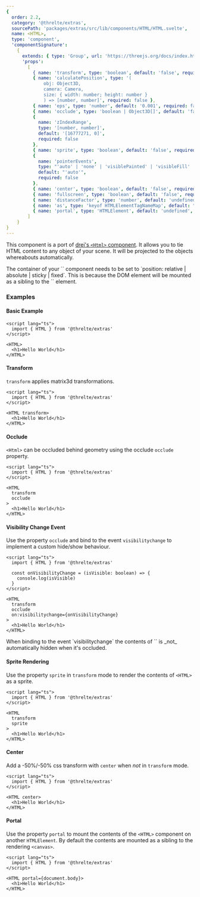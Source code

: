 ```yaml
---
{
  order: 2.2,
  category: '@threlte/extras',
  sourcePath: 'packages/extras/src/lib/components/HTML/HTML.svelte',
  name: <HTML>,
  type: 'component',
  'componentSignature':
    {
      extends: { type: 'Group', url: 'https://threejs.org/docs/index.html#api/en/objects/Group' },
      'props':
        [
          { name: 'transform', type: 'boolean', default: 'false', required: false },
          { name: 'calculatePosition', type: '(
              obj: Object3D,
              camera: Camera,
              size: { width: number; height: number }
              ) => [number, number]', required: false },
          { name: 'eps', type: 'number', default: '0.001', required: false },
          { name: 'occlude', type: 'boolean | Object3D[]', default: 'false', required: false },
          {
            name: 'zIndexRange',
            type: '[number, number]',
            default: '[16777271, 0]',
            required: false
          },
          { name: 'sprite', type: 'boolean', default: 'false', required: false },
          {
            name: 'pointerEvents',
            type: "'auto' | 'none' | 'visiblePainted' | 'visibleFill' | 'visibleStroke' | 'visible' | 'painted' | 'fill' | 'stroke' | 'all' | 'inherit'",
            default: "'auto'",
            required: false
          },
          { name: 'center', type: 'boolean', default: 'false', required: false },
          { name: 'fullscreen', type: 'boolean', default: 'false', required: false },
          { name: 'distanceFactor', type: 'number', default: 'undefined', required: false },
          { name: 'as', type: 'keyof HTMLElementTagNameMap', default: "'div'", required: false },
          { name: 'portal', type: 'HTMLElement', default: 'undefined', required: false }
        ]
    }
}
---
```


This component is a port of [drei's `<Html>` component](https://github.com/pmndrs/drei#html). It allows you to tie HTML content to any object of your scene. It will be projected to the objects whereabouts automatically.

<Tip type="warning">
The container of your `<Canvas>` component needs to be set to `position: relative | absolute | sticky | fixed`. This is because the DOM element will be mounted as a sibling to the `<canvas>` element.
</Tip>

<Example path="extras/html/basic" />

### Examples

#### Basic Example

```svelte
<script lang="ts">
  import { HTML } from '@threlte/extras'
</script>

<HTML>
  <h1>Hello World</h1>
</HTML>
```

#### Transform

`transform` applies matrix3d transformations.

```svelte
<script lang="ts">
  import { HTML } from '@threlte/extras'
</script>

<HTML transform>
  <h1>Hello World</h1>
</HTML>
```

#### Occlude

`<Html>` can be occluded behind geometry using the occlude `occlude` property.

```svelte
<script lang="ts">
  import { HTML } from '@threlte/extras'
</script>

<HTML
  transform
  occlude
>
  <h1>Hello World</h1>
</HTML>
```

#### Visibility Change Event

Use the property `occlude` and bind to the event `visibilitychange` to implement a custom hide/show behaviour.

```svelte
<script lang="ts">
  import { HTML } from '@threlte/extras'

  const onVisibilityChange = (isVisible: boolean) => {
    console.log(isVisible)
  }
</script>

<HTML
  transform
  occlude
  on:visibilitychange={onVisibilityChange}
>
  <h1>Hello World</h1>
</HTML>
```

<Tip type="info">
When binding to the event `visibilitychange` the contents of `<HTML>` is _not_ automatically hidden when it's occluded.
</Tip>

#### Sprite Rendering

Use the property `sprite` in `transform` mode to render the contents of `<HTML>` as a sprite.

```svelte
<script lang="ts">
  import { HTML } from '@threlte/extras'
</script>

<HTML
  transform
  sprite
>
  <h1>Hello World</h1>
</HTML>
```

#### Center

Add a -50%/-50% css transform with `center` when _not_ in `transform` mode.

```svelte
<script lang="ts">
  import { HTML } from '@threlte/extras'
</script>

<HTML center>
  <h1>Hello World</h1>
</HTML>
```

#### Portal

Use the property `portal` to mount the contents of the `<HTML>` component on another `HTMLElement`.
By default the contents are mounted as a sibling to the rendering `<canvas>`.

```svelte
<script lang="ts">
  import { HTML } from '@threlte/extras'
</script>

<HTML portal={document.body}>
  <h1>Hello World</h1>
</HTML>
```
